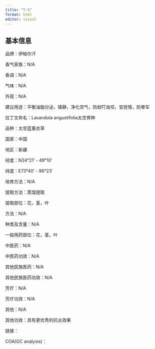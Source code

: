 ```yaml
---
title: "Y-S"
format: html
editor: visual
---
```


## 基本信息

品牌：伊帕尔汗

香气家族：N/A

香调：N/A

气味：N/A

外观：N/A

建议用途：平衡油脂分泌，镇静，净化空气，防蚊叮虫咬，安抚情，防晕车

拉丁文命名：Lavandula angustifolia太空育种

品种：太空蓝薰衣草

国家：中国

地区：新疆

经度：N34°21′ - 49°10′

纬度：E73°40′ - 96°23′

培育方法：N/A

提取方法：蒸馏提取

提取部位：花，茎，叶

方法：N/A

种类及含量：N/A

一般用药部位：花，茎，叶

中医药：N/A

中医药功效：N/A

其他民族医药：N/A

其他民族医药功效：N/A

芳疗：N/A

芳疗功效：N/A

其他：N/A

其他功效：具有更优秀的抗炎效果

链接：

COA(GC analysis)：
